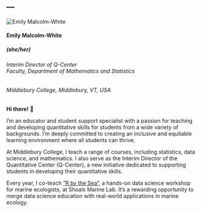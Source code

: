---
---



<div class="bio-card">
  <img src="images/EMW.jpg" alt="Emily Malcolm-White">

<h4>Emily Malcolm-White </h4> 
<h5>(she/her)</h5>

<h6>Interim Director of Q-Center</br>
Faculty, Department of Mathematics and Statistics</br>
<h6>Middlebury College, Middlebury, VT, USA</br>
</div>



**Hi there!** 👋

I’m an educator and student support specialist with a passion for teaching and developing quantitative skills for students from a wide variety of backgrounds. I’m deeply committed to creating an inclusive and equitable learning environment where all students can thrive.

At Middlebury College, I teach a range of courses, including statistics, data science, and mathematics. I also serve as the Interim Director of the Quantitative Center (Q-Center), a new initiative dedicated to supporting students in developing their quantitative skills.

Every year, I co-teach [“R by the Sea”](https://quantmarineecolab.github.io/r-by-the-sea/), a hands-on data science workshop for marine ecologists, at Shoals Marine Lab. It’s a rewarding opportunity to merge data science education with real-world applications in marine ecology. 

